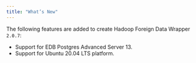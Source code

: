 ```yaml
---
title: "What’s New"
---
```


<div id="whats_new" class="registered_link"></div>

The following features are added to create Hadoop Foreign Data Wrapper `2.0.7`:

-   Support for EDB Postgres Advanced Server 13.
-   Support for Ubuntu 20.04 LTS platform.
